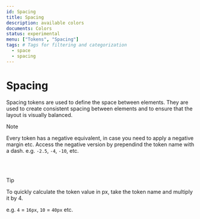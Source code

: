 ```yaml
---
id: Spacing
title: Spacing
description: available colors
documents: Colors
status: experimental
menu: ["Tokens", "Spacing"]
tags: # Tags for filtering and categorization
  - space
  - spacing
---
```


# Spacing

Spacing tokens are used to define the space between elements. They are used to create consistent spacing between elements and to ensure that the layout is visually balanced.

> [!NOTE]  
> Every token has a negative equivalent, in case you need to apply a negative margin etc.
> Access the negative version by prependind the token name with a dash. e.g. `-2.5`, `-4`, `-10`, etc.

<br />

<SpacingTokenDemo />

<br />

> [!TIP]  
> To quickly calculate the token value in px, take the token name and multiply it by 4.
>
> e.g. `4` = `16px`, `10` = `40px` etc.
